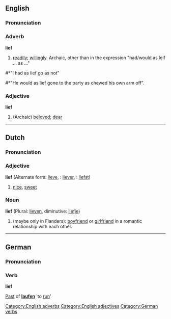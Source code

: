 ==English==
===Pronunciation===
{{IPA|[li&#720;f]}}

===Adverb===
'''lief'''

# [[readily]]; [[willingly]]. Archaic, other than in the expression "had/would as leif ... as ..." 

#*"I had as lief go as not"
#*"He would as lief gone to the party as chewed his own arm off".

===Adjective===
'''lief'''

#(Archaic) [[beloved]]; [[dear]]

[[Category:English adverbs]]
[[Category:English adjectives]]

----
==Dutch==
===Pronunciation===
{{IPA|[liːf]}}

===Adjective===
'''lief''' (Alternate form: [[lieve]], {{compar}}: [[liever]], {{superl}}: [[liefst]])

# [[nice]], [[sweet]]

===Noun===
'''lief''' (Plural: [[lieven]], diminutive: [[liefje]])

# (maybe only in Flanders): [[boyfriend]] or [[girlfriend]] in a romantic relationship with each other.
----

==German==
===Pronunciation===
{{IPA|[liːf]}}

===Verb===
'''lief'''

[[Past]] of '''[[laufen]]''' 'to [[run]]'

[[Category:German verbs]]